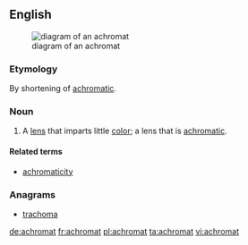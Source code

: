 ==English==
[[File:Achromat doublet en.svg|right|thumb|diagram of an achromat]]
===Etymology===
By shortening of [[achromatic]].

===Noun===
{{en-noun}}

# A [[lens]] that imparts little [[color]]; a lens that is [[achromatic]].

====Related terms====
* [[achromaticity]]

===Anagrams===
* [[trachoma#English|trachoma]]

[[de:achromat]]
[[fr:achromat]]
[[pl:achromat]]
[[ta:achromat]]
[[vi:achromat]]